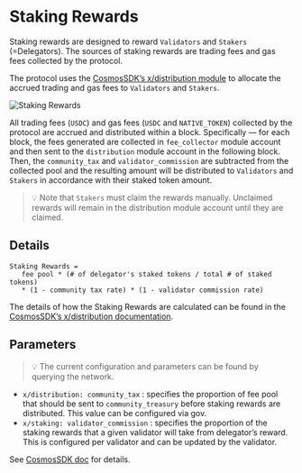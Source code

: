 # Staking Rewards

Staking rewards are designed to reward `Validators` and `Stakers` (=Delegators). The sources of staking rewards are trading fees and gas fees collected by the protocol.

The protocol uses the [CosmosSDK’s x/distribution module](https://docs.cosmos.network/main/build/modules/distribution) to allocate the accrued trading and gas fees to `Validators` and `Stakers`.

![Staking Rewards](https://raw.githubusercontent.com/dydxprotocol/v4-documentation/refs/heads/main/artifacts/staking_rewards.png)

All trading fees (`USDC`) and gas fees (`USDC` and `NATIVE_TOKEN`) collected by the protocol are accrued and distributed within a block. Specifically — for each block, the fees generated are collected in `fee_collector` module account and then sent to the `distribution` module account in the following block. Then, the `community_tax` and `validator_commission` are subtracted from the collected pool and the resulting amount will be distributed to `Validators` and `Stakers` in accordance with their staked token amount.

>💡 Note that `Stakers` must claim the rewards manually. Unclaimed rewards will remain in the distribution module account until they are claimed.

## Details

```
Staking Rewards = 
   fee pool * (# of delegator's staked tokens / total # of staked tokens) 
   * (1 - community tax rate) * (1 - validator commission rate)
```

The details of how the Staking Rewards are calculated can be found in the [CosmosSDK’s x/distribution documentation](https://docs.cosmos.network/main/build/modules/distribution#the-distribution-scheme).

## Parameters

>💡 The current configuration and parameters can be found by querying the network.

- `x/distribution: community_tax` : specifies the proportion of fee pool that should be sent to `community_treasury` before staking rewards are distributed. This value can be configured via gov.
- `x/staking: validator_commission` : specifies the proportion of the staking rewards that a given validator will take from delegator’s reward. This is configured per validator and can be updated by the validator.

See [CosmosSDK doc](https://docs.cosmos.network/main/build/modules/distribution#params) for details.
